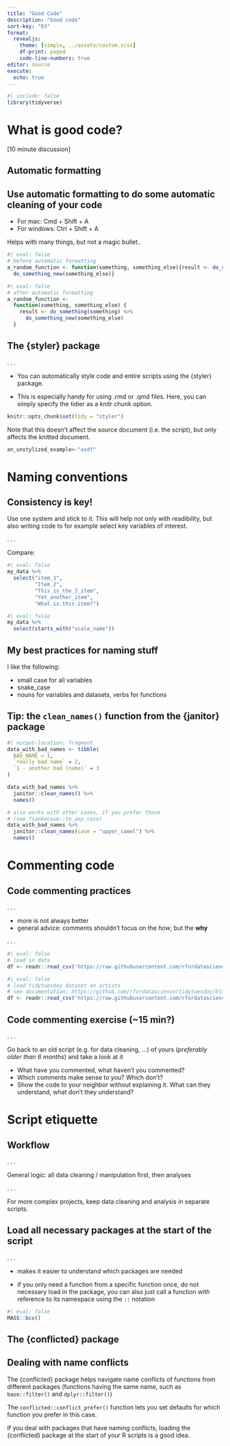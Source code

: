 ```yaml
---
title: "Good Code"
description: "Good code"
sort-key: "03"
format: 
  revealjs:
    theme: [simple, ../assets/custom.scss]
    df-print: paged
    code-line-numbers: true
editor: source
execute: 
  echo: true
---
```


```r
#| include: false
library(tidyverse)
```


# What is good code?

[10 minute discussion]

## {background-iframe="https://style.tidyverse.org/index.html" background-interactive="true"}


## Automatic formatting

::: {.callout-tip}
## Use automatic formatting to do some automatic cleaning of your code
- For mac: Cmd + Shift + A 
- For windows: Ctrl + Shift + A 

Helps with many things, but not a magic bullet.. 

:::

:::{.fragment}
```r
#| eval: false
# before automatic formatting
a_random_function <- function(something, something_else){result <- do_something(something) %>% 
  do_something_new(something_else)}
```
:::

<nb>

:::{.fragment}
```r
#| eval: false
# after automatic formatting
a_random_function <-
  function(something, something_else) {
    result <- do_something(something) %>%
      do_something_new(something_else)
  }
```
:::


## The [{styler}]{.blue_highlight} package

. . .

::: {.callout-tip}
- You can automatically style code and entire scripts using the [{styler}]{.blue_highlight} package.

- This is especially handy for using .rmd or .qmd files. Here, you can simply specify the tidier as a knitr chunk option. 


```r
knitr::opts_chunk$set(tidy = "styler")
```

Note that this doesn't affect the source document (i.e. the script), but only affects the knitted document.

```r
an_unstylized_example<-"asdf"
```

:::

# Naming conventions

## Consistency is key!

Use one system and stick to it. This will help not only with readibility, but also writing code to for example select key variables of interest.

. . .

Compare:

```r
#| eval: false
my_data %>%
  select("item_1",
         "Item_2",
         "This_is_the_3_item",
         "Yet_another_item",
         "What.is.this.item?")
```


:::{.fragment}
```r
#| eval: false
my_data %>%
  select(starts_with("scale_name"))
```
:::

## My best practices for naming stuff
 
I like the following:

::: {.incremental}

- small case for all variables
- snake_case 
- nouns for variables and datasets, verbs for functions

:::

## Tip: the `clean_names()` function from the {janitor} package

```r
#| output-location: fragment
data_with_bad_names <- tibble(
  BAD_NAME = 1,
  `really bad name` = 2,
  `1 - another bad (name)` = 3
)

data_with_bad_names %>% 
  janitor::clean_names() %>% 
  names()
```

<nb>

:::{.fragment}
```r
# also works with other cases, if you prefer those 
# (see ?sankecase::to_any_case)
data_with_bad_names %>% 
  janitor::clean_names(case = "upper_camel") %>% 
  names()
```
:::

# Commenting code

## Code commenting practices

. . .

- more is not always better
- general advice: comments shouldn't focus on the *how*, but the **why**

. . .

```r
#| eval: false
# load in data
df <- readr::read_csv('https://raw.githubusercontent.com/rfordatascience/tidytuesday/master/data/2023/2023-01-17/artists.csv')
```

:::{.fragment}

```r
#| eval: false
# load tidytuesday dataset on artists
# see documentation: https://github.com/rfordatascience/tidytuesday/blob/master/data/2023/2023-01-17/readme.md
df <- readr::read_csv('https://raw.githubusercontent.com/rfordatascience/tidytuesday/master/data/2022/2022-01-18/chocolate.csv')
```

:::

## Code commenting exercise (~15 min?)

. . .

Go back to an old script (e.g. for data cleaning, ...) of yours (*preferably older than 6 months*) and take a look at it 

- What have you commented, what haven't you commented?
- Which comments make sense to you? Which don't?
- Show the code to your neighbor without explaining it. What can they understand, what don't they understand?


# Script etiquette

## Workflow

. . .

General logic: all data cleaning / manipulation first, then analyses

. . .

For more complex projects, keep data cleaning and analysis in separate scripts.


## Load all necessary packages at the start of the script

. . . 

- makes it easier to understand which packages are needed

- if you only need a function from a specific function once, do not necessary load in the package, you can also just call a function with reference to its namespace using the `::` notation

```r
#| eval: false
MASS::bcv()
```


## The [{conflicted}]{.blue_highlight} package

::: {.callout-tip}
## Dealing with name conflicts

The [{conflicted}]{.blue_highlight} package helps navigate name conflicts of functions from different packages (functions having the same name, such as `base::filter()` and `dplyr::filter()`)

The `conflicted::conflict_prefer()` function lets you set defaults for which function you prefer in this case.

If you deal with packages that have naming conflicts, loading the [{conflicted}]{.blue_highlight} package at the start of your R scripts is a good idea.
:::

